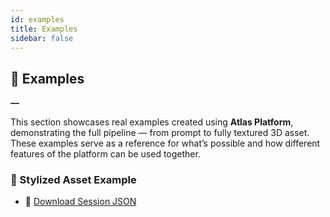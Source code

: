 ```yaml
---
id: examples
title: Examples
sidebar: false
---
```

## 🧪 Examples  
**―**  

This section showcases real examples created using **Atlas Platform**, demonstrating the full pipeline — from prompt to fully textured 3D asset. These examples serve as a reference for what’s possible and how different features of the platform can be used together.

### 🔹 Stylized Asset Example

- 📁 <a href="/example_files/PrinceOfPersia.json" download>Download Session JSON</a>  




